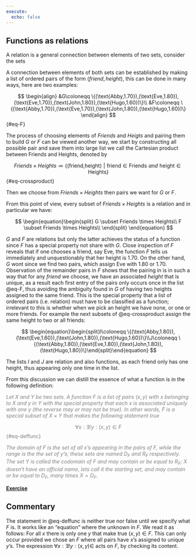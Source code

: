 ---
execute:
  echo: false
---

## Functions as relations

A relation is a general connection between elements of two sets, consider the sets

```{=tex}
\begin{equation}\begin{split}&Friends\coloneqq \{\text{Abby, Eve, John, Hugo}\}\\&Heights\coloneqq \{\dots,1.60,1.70,1.80,1.90,\dots\}\end{split} \end{equation}
```
A connection between elements of both sets can be established by making a list of ordered pairs of the form $(friend,height)$, this can be done in many ways, here are two examples:

$$ \begin{align}
&G\coloneqq \{(\text{Abby,1.70}),(\text{Eve,1.80}),(\text{Eve,1.70}),(\text{John,1.80}),(\text{Hugo,1.60})\}\\
&F\coloneqq \{(\text{Abby,1.70}),(\text{Eve,1.70}),(\text{John,1.80}),(\text{Hugo,1.60})\}
\end{align} $$ {#eq-F}

The process of choosing elements of $Friends$ and $Heigts$ and pairing them to build $G$ or $F$ can be viewed another way, we start by constructing all possible pair and save them into large list we call the Cartesian product between Friends and Heights, denoted by

$$ \begin{equation}Friends \times Heights \coloneqq \{(\text{friend,height})\,\,|\,\,\text{friend} \in \text{Friends}\,\, \textit{and}\,\, \text{height} \in \text{Heights}\}\end{equation} $$ {#eq-crossproduct}

Then we choose from $Friends \times Heights$ then pairs we want for $G$ or $F$.

From this point of view, every subset of $Friends \times Heights$ is a relation and in particular we have:

$$
\begin{equation}\begin{split} G \subset Friends \times Heights\\ F \subset Friends \times Heights\\ \end{split} \end{equation}
$$

$G$ and $F$ are relations but only the latter achieves the status of a function since $F$ has a special property not share with $G$. Close inspection of $F$ reveals that if one chooses a friend, say Eve, the function $F$ tells us immediately and unquestionably that her height is $1.70$. On the other hand, $G$ wont since we find two pairs, which assign Eve with $1.80$ or $1.70$. Observation of the remainder pairs in $F$ shows that the pairing in is in such a way that for any $friend$ we choose, we have an associated $height$ that is unique, as a result each first entry of the pairs only occurs once in the list @eq-F, thus avoiding the ambiguity found in $G$ of having two heights assigned to the same friend. This is the special property that a list of ordered pairs (i.e. relation) must have to be classified as a function; irrelevant to this is whether when we pick an height we have none, or one or more friends. For example the next subsets of @eq-crossproduct assign the same height to two or all friends:

$$ \begin{equation}\begin{split}I\coloneqq \{(\text{Abby,1.80}),(\text{Eve,1.60}),(\text{John,1.80}),(\text{Hugo,1.60})\}\\J\coloneqq \{(\text{Abby,1.80}),(\text{Eve,1.80}),(\text{John,1.80}),(\text{Hugo,1.80})\}\end{split}\end{equation} $$

The lists $I$ and $J$ are relation and also functions, as each friend only has one height, thus appearing only one time in the list.

From this discussion we can distill the essence of what a function is in the following definition:

::: {#def-funcrel}
::: {style="color: gray"}
*Let* $X$ *and* $Y$ *be two sets. A function* $F$ *is a list of pairs* $(x,y)$ *with* $x$ *belonging to* $X$ *and* $y$ *in* $Y$ *with the special property that each* $x$ *is associated uniquely with one* $y$ *(the reverse may or may not be true). In other words,* $F$ *is a special subset of* $X\times Y$ *that makes the following statement true*

$$
\forall x : \exists ! y : (x,y) \in F
$$ {#eq-deffunc}

*The domain of* $F$ *is the set of all* $x$*'s appearing in the pairs of* $F$*, while the range is the the set of* $y$*'s; these sets are named* $D_F$ *and* $R_F$ *respectively. The set* $Y$ *is called the codomain of* $F$ *and may contain or be equal to* $R_F$*;* $X$ *doesn't have an official name, lets call it the starting set, and may contain or be equal to* $D_F$*, many times* $X=D_F$*.*
:::
:::

[**Exercise**](exer_withperequisites.qmd)

::: {.callout-note appearance="simple"}
## Commentary

The statement in @eq-deffunc is neither true nor false until we specify what $F$ is. It works like an "equation" where the unknown in $F$. We read it as follows: For all $x$ there is only one $y$ that make true $(x,y)\in F$. This can only occur provided we chose an $F$ where all pairs have $x$'s assigned to unique $y$'s. The expression $\forall x : \exists ! y : (x,y) \in$ acts on $F$, by checking its content.
:::
